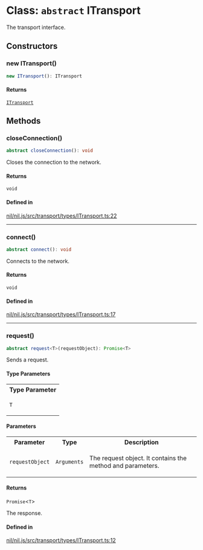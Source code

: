# Class: `abstract` ITransport

The transport interface.

## Constructors

### new ITransport()

```ts
new ITransport(): ITransport
```

#### Returns

[`ITransport`](ITransport.mdx)

## Methods

### closeConnection()

```ts
abstract closeConnection(): void
```

Closes the connection to the network.

#### Returns

`void`

#### Defined in

[nil/nil.js/src/transport/types/ITransport.ts:22](https://github.com/NilFoundation/nil.js/blob/d8bba16997233f201c54e5c49ccea4dad0518b53/src/transport/types/ITransport.ts#L22)

***

### connect()

```ts
abstract connect(): void
```

Connects to the network.

#### Returns

`void`

#### Defined in

[nil/nil.js/src/transport/types/ITransport.ts:17](https://github.com/NilFoundation/nil.js/blob/d8bba16997233f201c54e5c49ccea4dad0518b53/src/transport/types/ITransport.ts#L17)

***

### request()

```ts
abstract request<T>(requestObject): Promise<T>
```

Sends a request.

#### Type Parameters

<table>
<tr>
<th>Type Parameter</th>
</tr>
<tr>
<td>

`T`

</td>
</tr>
</table>

#### Parameters

<table>
<tr>
<th>Parameter</th>
<th>Type</th>
<th>Description</th>
</tr>
<tr>
<td>

`requestObject`

</td>
<td>

`Arguments`

</td>
<td>

The request object. It contains the method and parameters.

</td>
</tr>
</table>

#### Returns

`Promise`\<`T`\>

The response.

#### Defined in

[nil/nil.js/src/transport/types/ITransport.ts:12](https://github.com/NilFoundation/nil.js/blob/d8bba16997233f201c54e5c49ccea4dad0518b53/src/transport/types/ITransport.ts#L12)
